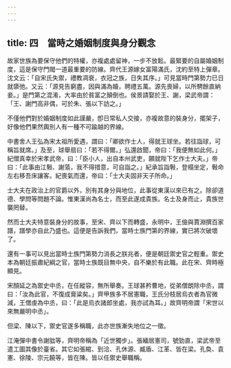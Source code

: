 ```yaml
---
---
---
```

title: 四　當時之婚姻制度與身分觀念
---




故家世族為要保守他們的特權，亦複處處留神，一步不放鬆。最緊要的自屬婚姻制度，這是保守門閥一道最重要的防線。齊代王源嫁女富陽滿氏，沈約至特上彈章。沈文云：「自宋氏失禦，禮教凋衰，衣冠之族，日失其序。」可見當時門第勢力已日就隳弛。又云：「源見告窮盡，因與滿為婚，聘禮五萬。源先喪婦，以所騁餘直納妾。」是門第之混淆，大率由於貧富之顛倒也。侯景請娶於王、謝，梁武帝謂：「王、謝門高非偶，可於朱、張以下訪之。」

不僅他們對於婚姻制度如此謹嚴，卽日常私人交接，亦複故意的裝身分，擺架子，好像他們果然輿別人有一種不可踰越的界線。

中書舍人王弘為宋太祖所愛遇，謂曰：「卿欲作士人，得就王球坐。若往詣球，可稱旨就席。」及至，球舉扇曰：「若不得爾。」弘還啟聞，帝曰：「我便無如此何。」紀僧真幸於宋孝武帝，曰：「臣小人，出自本州武吏，願就陛下乞作士大夫。」帝曰：「此事由江斅、謝蕍，我不得措意，可自詣之。」紀承旨詣斅，登榻坐定，斅命左右移吾床讓客。紀喪氣而還，帝曰：「士大夫固非天子所命。」

士大夫在政治上的官爵以外，別有其身分與地位，此事從東漢以來已有之。除卻道德、學問等問題不論。惟東漢尚為名士，而至此遂成貴族。名士及身而止，貴族世襲罔替。

然而士大夫特意裝身分的故事，至宋、齊以下而轉盛，永明中，王儉與賈淵撰百家譜，譜學亦自此乃盛也。這便是告訴我們，當時士族門第的界線，實已將次破壞了。

還有一事可以見出當時士族門第勢力消長之朕兆者，便是朝廷禦史官之輕重。禦史本為朝廷振肅紀綱之官，當時士族既目無中央，自不樂於有此職。此在宋、齊時極顯見。

宋顏延之為禦史中丞，在任縱容，無所舉奏。王球甚矜曹地，從弟僧朗除中丞，謂曰：「汝為此官，不復成膏粱矣。」齊甲族多不居憲職，王氏分枝居烏衣者為官微減，王僧虔為中丞，曰：「此是烏衣諸郎坐處，我亦試為耳。」故齊明帝謂「宋世以來無嚴明中丞」。

但梁、陳以下，禦史官遂多稱職，此亦世族漸失地位之一徵。

江淹彈中書令謝朏等，齊明帝稱為「近世獨步」。張緬居憲司，號勁直，梁武帝至遣工圖其像於臺省。其它如張綰、到洽、孔休源、臧盾、江革、皆在梁。孔奐、袁憲、徐陵、宗元饒等，皆在陳。皆以任禦史舉職稱。